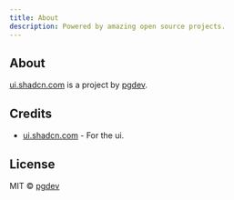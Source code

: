 ```yaml
---
title: About
description: Powered by amazing open source projects.
---
```


## About

[ui.shadcn.com](https://maishatu.com) is a project by [pgdev](https://maishatu.com).

## Credits

- [ui.shadcn.com](https://ui.shadcn.com) - For the ui.

## License

MIT © [pgdev](https://maishatu.com)
